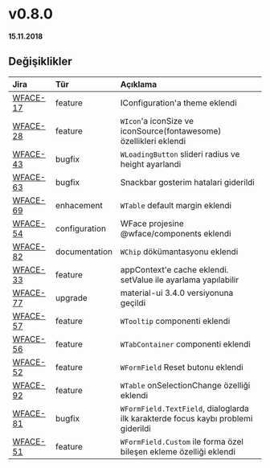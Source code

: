 # v0.8.0

**15.11.2018**

## Değişiklikler

| Jira                                                      | Tür           | Açıklama                                                                          |
|:----------------------------------------------------------|:--------------|:----------------------------------------------------------------------------------|
| [WFACE-17](https://jira.digiturk.com.tr/browse/WFACE-17)  | feature       | IConfiguration'a theme eklendi                                                    |
| [WFACE-28](https://jira.digiturk.com.tr/browse/WFACE-28)  | feature       | `WIcon`'a iconSize ve iconSource(fontawesome) özellikleri eklendi                 |
| [WFACE-43](https://jira.digiturk.com.tr/browse/WFACE-43)  | bugfix        | `WLoadingButton` slideri radius ve height ayarlandi                               |
| [WFACE-63](https://jira.digiturk.com.tr/browse/WFACE-63)  | bugfix        | Snackbar gosterim hatalari giderildi                                              |
| [WFACE-69](https://jira.digiturk.com.tr/browse/WFACE-69)  | enhacement    | `WTable` default margin eklendi                                                   |
| [WFACE-54](https://jira.digiturk.com.tr/browse/WFACE-54)  | configuration | WFace projesine @wface/components eklendi                                         |
| [WFACE-82](https://jira.digiturk.com.tr/browse/WFACE-82)  | documentation | `WChip` dökümantasyonu eklendi                                                    |
| [WFACE-33](https://jira.digiturk.com.tr/browse/WFACE-33)  | feature       | appContext'e cache eklendi. setValue ile ayarlama yapılabilir                     |
| [WFACE-77](https://jira.digiturk.com.tr/browse/WFACE-77)  | upgrade       | material-ui 3.4.0 versiyonuna geçildi                                             |
| [WFACE-57](https://jira.digiturk.com.tr/browse/WFACE-57)  | feature       | `WTooltip` componenti eklendi                                                     |
| [WFACE-56](https://jira.digiturk.com.tr/browse/WFACE-56)  | feature       | `WTabContainer` componenti eklendi                                                |
| [WFACE-52](https://jira.digiturk.com.tr/browse/WFACE-52)  | feature       | `WFormField` Reset butonu eklendi                                                 |
| [WFACE-92](https://jira.digiturk.com.tr/browse/WFACE-92)  | feature       | `WTable` onSelectionChange özelliği eklendi                                       |
| [WFACE-81](https://jira.digiturk.com.tr/browse/WFACE-81)  | bugfix        | `WFormField.TextField`, dialoglarda ilk karakterde focus kaybı problemi giderildi |
| [WFACE-51](https://jira.digiturk.com.tr/browse/WFACE-51)  | feature       | `WFormField.Custom` ile forma özel bileşen ekleme özelliği eklendi                |

